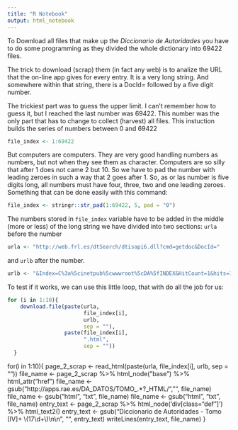 ```yaml
---
title: "R Notebook"
output: html_notebook
---
```


To Download all files that make up the _Diccionario de Autoridades_ you have to do some programming as they divided the whole dictionary into 69422 files.

The trick to download (scrap) them (in fact any web) is to analize the URL that the on-line app gives for every entry. It is a very long string. And somewhere within that string, there is a DocId= followed by a five digit number.

The trickiest part was to guess the upper limit. I can't remember how to guess it, but I reached the last number was 69422. This number was the only part that has to change to collect (harvest) all files. This instuction builds the series of numbers between 0 and 69422

```r
file_index <- 1:69422
```

But computers are computers. They are very good handling numbers as numbers, but not when they see them as character. Computers are so silly that after 1 does not came 2 but 10. So we have to pad the number with leading zeroes in such a way that 2 goes after 1. So, as or las number is five digits long, all numbers must have four, three, two and one leading zeroes. Something that can be done easily with this command:

```r
file_index <- stringr::str_pad(1:69422, 5, pad = "0")
```


The numbers stored in `file_index` variable have to be added in the middle (more or less) of the long string we have divided into two sections: `urla` before the number

```r
urla <- "http://web.frl.es/dtSearch/dtisapi6.dll?cmd=getdoc&DocId="
```

and `urlb` after the number.

```r
urlb <- "&Index=C%3a%5cinetpub%5cwwwroot%5cDA%5fINDEX&HitCount=1&hits=1+&SearchForm=%2fDA%5fform%2ehtml"
```

To test if it works, we can use this little loop, that with do all the job for us:

```r
for (i in 1:10){
    download.file(paste(urla,
                        file_index[i],
                        urlb,
                        sep = ""),
                  paste(file_index[i],
                        ".html",
                        sep = ""))
  }
```


for(i in 1:10){
  page_2_scrap <- read_html(paste(urla,
                            file_index[i],
                            urlb,
                            sep = ""))
  file_name <- page_2_scrap %>%
    html_node("base") %>%
    html_attr("href")
  file_name <- gsub("http://apps.rae.es/DA_DATOS/TOMO_.*?_HTML/", "", file_name)
  file_name <- gsub("html", "txt", file_name)
  file_name <- gsub("html", "txt", file_name)
  entry_text <- page_2_scrap %>%
    html_node('div[class="def"]') %>%
    html_text2()
  entry_text <- gsub("Diccionario de Autoridades - Tomo [IV]+ \\(17\\d+\\)\\n\\n", "", entry_text)
  writeLines(entry_text, file_name)
}